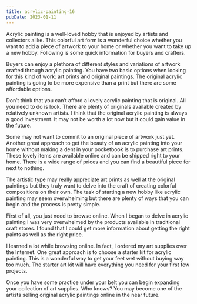 ```yaml
---
title: acrylic-painting-16
pubDate: 2023-01-11
---
```


Acrylic painting is a well-loved hobby that is enjoyed by artists and collectors alike. This colorful art form is a wonderful choice whether you want to add a piece of artwork to your home or whether you want to take up a new hobby. Following is some quick information for buyers and crafters. 

Buyers can enjoy a plethora of different styles and variations of artwork crafted through acrylic painting. You have two basic options when looking for this kind of work: art prints and original paintings. The original acrylic painting is going to be more expensive than a print but there are some affordable options.

Don’t think that you can’t afford a lovely acrylic painting that is original. All you need to do is look. There are plenty of originals available created by relatively unknown artists. I think that the original acrylic painting is always a good investment. It may not be worth a lot now but it could gain value in the future.

Some may not want to commit to an original piece of artwork just yet. Another great approach to get the beauty of an acrylic painting into your home without making a dent in your pocketbook is to purchase art prints. These lovely items are available online and can be shipped right to your home. There is a wide range of prices and you can find a beautiful piece for next to nothing.

The artistic type may really appreciate art prints as well at the original paintings but they truly want to delve into the craft of creating colorful compositions on their own. The task of starting a new hobby like acrylic painting may seem overwhelming but there are plenty of ways that you can begin and the process is pretty simple.

First of all, you just need to browse online. When I began to delve in acrylic painting I was very overwhelmed by the products available in traditional craft stores. I found that I could get more information about getting the right paints as well as the right price. 

I learned a lot while browsing online. In fact, I ordered my art supplies over the Internet. One great approach is to choose a starter kit for acrylic painting. This is a wonderful way to get your feet wet without buying way too much. The starter art kit will have everything you need for your first few projects. 

Once you have some practice under your belt you can begin expanding your collection of art supplies. Who knows? You may become one of the artists selling original acrylic paintings online in the near future.
